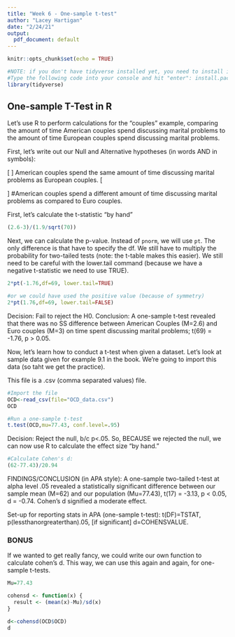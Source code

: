 ---
title: "Week 6 - One-sample t-test"
author: "Lacey Hartigan"
date: "2/24/21"
output:
  pdf_document: default
---

```{r  include=FALSE}
knitr::opts_chunk$set(echo = TRUE)

#NOTE: if you don't have tidyverse installed yet, you need to install it. 
#Type the following code into your console and hit "enter": install.packages('tidyverse')
library(tidyverse)
```

## One-sample T-Test in R

Let's use R to perform calculations for the "couples" example, comparing the amount of time American couples spend discussing marital problems to the amount of time European couples spend discussing marital problems. 

First, let's write out our Null and Alternative hypotheses (in words AND in symbols):

\[
\begin{aligned}
H_0: \mu_{American} = \mu_{European} \\
\end{aligned}
\]
American couples spend the same amount of time discussing marital problems as European couples.
\[
\begin{aligned}
H_1: \mu_{American} \neq \mu_{European} \\ 
\end{aligned}
\]
#American couples spend a different amount of time discussing marital problems as compared to Euro couples.

First, let's calculate the t-statistic "by hand"
```{r}
(2.6-3)/(1.9/sqrt(70))
```
Next, we can calculate the p-value. Instead of `pnorm`, we will use `pt`.
The only difference is that  have to specify the df. We still have to multiply the probability for two-tailed tests (note: the t-table makes this easier). We still need to be careful with the lower.tail command (because we have a negative t-statistic we need to use TRUE).

```{r}
2*pt(-1.76,df=69, lower.tail=TRUE)

#or we could have used the positive value (because of symmetry)
2*pt(1.76,df=69, lower.tail=FALSE)
```
Decision: Fail to reject the H0.
Conclusion: A one-sample t-test revealed that there was no SS difference between American Couples (M=2.6) and Euro couples (M=3) on time spent discussing marital problems; t(69) = -1.76, p > 0.05.


Now, let's learn how to conduct a t-test when given a dataset. Let's look at sample data given for example 9.1 in the book. We're going to import this data (so taht we get the practice). 

This file is a .csv (comma separated values) file.
```{r}
#Import the file
OCD<-read_csv(file="OCD_data.csv")
OCD

#Run a one-sample t-test
t.test(OCD,mu=77.43, conf.level=.95)
```

Decision: Reject the null, b/c p<.05. So, BECAUSE we rejected the null, we can now use R to calculate the effect size "by hand."

```{r}
#Calculate Cohen's d:
(62-77.43)/20.94
```

FINDINGS/CONCLUSION (in APA style):
A one-sample two-tailed t-test at alpha level .05 revealed a statistically significant difference between our sample mean (M=62) and our population (Mu=77.43), t(17) = -3.13, p < 0.05, d = -0.74. Cohen's d signified a moderate effect. 

Set-up for reporting stats in APA (one-sample t-test): 
t(DF)=TSTAT, p(lessthanorgreaterthan).05, [if significant] d=COHENSVALUE.






### BONUS

If we wanted to get really fancy, we could write our own function to calculate cohen's d. This way, we can use this again and again, for one-sample t-tests. 
```{r}
Mu=77.43

cohensd <- function(x) {
  result <- (mean(x)-Mu)/sd(x)
}

d<-cohensd(OCD$OCD)
d
```



